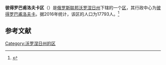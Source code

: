 {{Infobox Settlement
| official_name = 彼得罗巴甫洛夫卡区
| native_name = Петропавловский район
| image_flag =  Flag of Petropavlovsky rayon (Voronezh oblast).png 
| image_shield =  Coat of Arms of Petropavlovsky rayon (Voronezh oblast).png 
| image_map =  Location of Petropavlovsky District (Voronezh Oblast).svg 
| settlement_type = [[区_(苏联)|区]]
| subdivision_type = [[国家|国家]]
| subdivision_type1 = [[州_(俄罗斯)|州]]
| subdivision_name = {{RUS}}
| subdivision_name1 = [[沃罗涅日州|沃罗涅日州]]
| seat_type = 行政中心
| seat = [[彼得罗巴甫洛夫卡|彼得罗巴甫洛夫卡]]
| population_as_of=2016
| population_footnotes = <ref name=stat />
| population_total = 17793
| timezone = [[莫斯科时间|MSK]]
| utc_offset = +3
}}
'''彼得罗巴甫洛夫卡区'''（{{lang-ru|Петропавловский район}}）是[[俄罗斯联邦|俄罗斯联邦]][[沃罗涅日州|沃罗涅日州]]下辖的一个[[区_(苏联)|区]]，其行政中心为[[彼得罗巴甫洛夫卡|彼得罗巴甫洛夫卡]]。据2016年统计，该区的人口为17793人。<ref name=stat>{{cite web | url = http://www.gks.ru/free_doc/doc_2016/bul_dr/mun_obr2016.rar | title = Численность населения Российской Федерации по муниципальным образованиям на 1 января 2016 года | language = ru | accessdate = 2017-01-01 | archive-date = 2019-05-13 | archive-url = https://web.archive.org/web/20190513150350/http://www.gks.ru/free_doc/doc_2016/bul_dr/mun_obr2016.rar | dead-url = no }}</ref>

== 参考文献 ==
{{reflist}}

{{Russia-stub}}

[[Category:沃罗涅日州的区|Category:沃罗涅日州的区]]